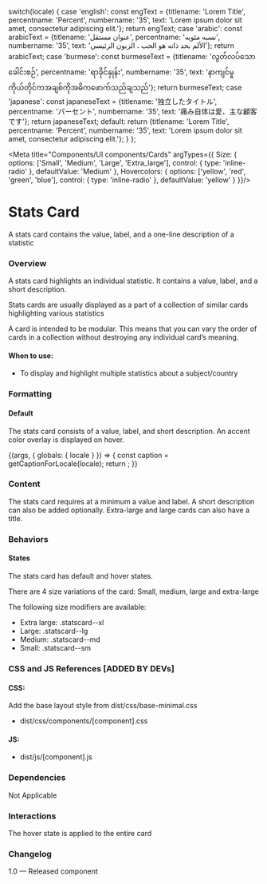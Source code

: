 
  switch(locale) {
    case 'english': const engText = {titlename: 'Lorem Title', percentname: 'Percent', numbername: '35', text: 'Lorem ipsum dolor sit amet, consectetur adipiscing elit.'}; return engText;
    case 'arabic': const arabicText = {titlename: 'عنوان مستقل', percentname: 'نسبه مئويه', numbername: '35', text: 'الألم بحد ذاته هو الحب ، الزبون الرئيسي'}; return arabicText;
    case 'burmese': const burmeseText = {titlename: 'လွတ်လပ်သောခေါင်းစဉ်', percentname: 'ရာခိုင်နှုန်း', numbername: '35', text: 'နာကျင်မှုကိုယ်တိုင်ကအချစ်ကိုအဓိကဖောက်သည်ချသည်'}; return burmeseText;
    case 'japanese': const japaneseText = {titlename: '独立したタイトル', percentname: 'パーセント', numbername: '35', text: '痛み自体は愛、主な顧客です'}; return japaneseText;
    default:
      return {titlename: 'Lorem Title', percentname: 'Percent', numbername: '35', text: 'Lorem ipsum dolor sit amet, consectetur adipiscing elit.'};
  }
};

<Meta 
  title="Components/UI components/Cards" 
  argTypes={{
    Size: {
      options: ['Small', 'Medium', 'Large', 'Extra_large'],
      control: { type: 'inline-radio' },
      defaultValue: 'Medium'
    },
    Hovercolors: {
      options: ['yellow', 'red', 'green', 'blue'],
      control: { type: 'inline-radio' },
      defaultValue: 'yellow'
    }
  }}/>

# Stats Card
A stats card contains the value, label, and a one-line description of a statistic

### Overview
A stats card highlights an individual statistic. It contains a value, label, and a short description.

Stats cards are usually displayed as a part of a collection of similar cards highlighting various statistics

A card is intended to be modular. This means that you can vary the order of cards in a collection without destroying any individual card’s meaning.

#### When to use:
- To display and highlight multiple statistics about a subject/country

### Formatting
#### Default
The stats card consists of a value, label, and short description. An accent color overlay is displayed on hover.

<Canvas>
  <Story name="Stats Cards">
    {(args, { globals: { locale } }) => {
      const caption = getCaptionForLocale(locale);
      return <StatsCards title={caption.titlename} percent={caption.percentname} content={caption.text} number={caption.numbername} {...args}></StatsCards>;
    }}
  </Story>
</Canvas>

### Content
The stats card requires at a minimum a value and label. A short description can also be added optionally.
Extra-large and large cards can also have a title.

### Behaviors
#### States
The stats card has default and hover states. 

There are 4 size variations of the card: Small, medium, large and extra-large

The following size modifiers are available:

- Extra large: .statscard--xl
- Large: .statscard--lg
- Medium: .statscard--md 
- Small: .statscard--sm

### CSS and JS References [ADDED BY DEVs]

#### CSS:
Add the base layout style from dist/css/base-minimal.css
- dist/css/components/[component].css

#### JS:
- dist/js/[component].js

### Dependencies
Not Applicable

### Interactions
The hover state is applied to the entire card

### Changelog
1.0 — Released component
